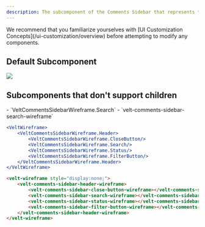 ```yaml
---
description: The subcomponent of the Comments Sidebar that represents the Header of the Sidebar
---
```


<Note>
We recommend that you familiarize yourselves with [UI Customization Concepts](/ui-customization/overview) before attempting to modify any components.
</Note>



## Default Subcomponent
![](/images/customization/sidebar-header.png)

## Subcomponents that don't support children

<Tabs>

<Tab title="React / Next.js">
- `VeltCommentsSidebarWireframe.Search`
</Tab>

<Tab title="Other Frameworks">
- `velt-comments-sidebar-search-wireframe`
</Tab>
</Tabs>

<RequestExample>

```jsx React / Next.js
<VeltWireframe>
    <VeltCommentsSidebarWireframe.Header>
        <VeltCommentsSidebarWireframe.CloseButton/>
        <VeltCommentsSidebarWireframe.Search/>
        <VeltCommentsSidebarWireframe.Status/>
        <VeltCommentsSidebarWireframe.FilterButton/>
    </VeltCommentsSidebarWireframe.Header>
</VeltWireframe>
```

```HTML HTML
<velt-wireframe style="display:none;">
    <velt-comments-sidebar-header-wireframe>
        <velt-comments-sidebar-close-button-wireframe></velt-comments-sidebar-close-button-wireframe>
        <velt-comments-sidebar-search-wireframe></velt-comments-sidebar-search-wireframe>
        <velt-comments-sidebar-status-wireframe></velt-comments-sidebar-status-wireframe>
        <velt-comments-sidebar-filter-button-wireframe></velt-comments-sidebar-filter-button-wireframe>
    </velt-comments-sidebar-header-wireframe>
</velt-wireframe>
```
</RequestExample>

